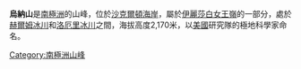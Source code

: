 {{coord|83|9|S|162|36|E|display=title}}

'''烏納山'''是[[南極洲|南極洲]]的山峰，位於[[沙克爾頓海岸|沙克爾頓海岸]]，屬於[[伊麗莎白女王嶺|伊麗莎白女王嶺]]的一部分，處於[[赫爾姆冰川|赫爾姆冰川]]和[[洛厄里冰川|洛厄里冰川]]之間，海拔高度2,170米，以[[美國|美國]]研究隊的極地科學家命名。

{{DEFAULTSORT:Mount Oona}}
[[Category:南極洲山峰|Category:南極洲山峰]]


{{ShackletonCoast-geo-stub}}